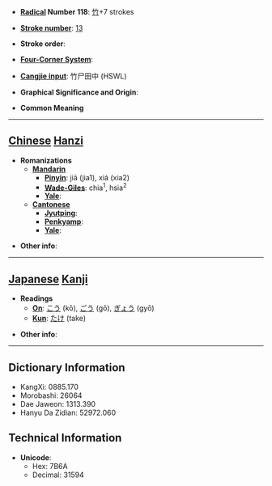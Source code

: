 * '''[[Wiktionary:Chinese radical index| Radical]] Number 118''': [[Wiktionary:Chinese radical index 竹|竹]]+7 strokes

* '''[[Wiktionary:Chinese total strokes index|Stroke number]]''': [[Wiktionary:Chinese total strokes index 13|13]]

* '''Stroke order''': 

* '''[[Wiktionary:Chinese four corner index|Four-Corner System]]''': 

* '''[[Wiktionary:Chinese Cangjie index|Cangjie input]]''': 竹尸田中 (HSWL)

* '''Graphical Significance and Origin''': 

* '''Common Meaning'''

----

== [[Chinese]] [[Hanzi]] ==

* '''Romanizations'''
** '''[[Mandarin]]'''
*** '''[[Pinyin]]''': jiā (jia1), xiá (xia2)
*** '''[[Wade-Giles]]''': chia<sup>1</sup>, hsia<sup>2</sup>
*** '''[[Yale]]''': 
** '''[[Cantonese]]'''
*** '''[[Jyutping]]''':
*** '''[[Penkyamp]]''': 
*** '''[[Yale]]''': 

* '''Other info''': 

----

== [[Japanese]] [[Kanji]] ==

* '''Readings'''
** '''[[On]]''': [[こう]] (kō), [[ごう]] (gō), [[ぎょう]] (gyō)
** '''[[Kun]]''': [[たけ]] (take)

* '''Other info''':  

----

== Dictionary Information ==

* KangXi: 0885.170
* Morobashi: 26064
* Dae Jaweon: 1313.390
* Hanyu Da Zidian: 52972.060

== Technical Information ==

* '''Unicode''':
** Hex: 7B6A
** Decimal: 31594